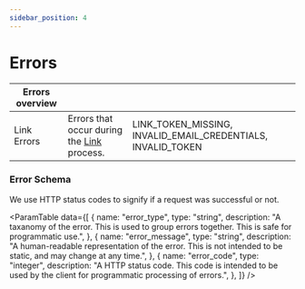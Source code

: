 ```yaml
---
sidebar_position: 4
---
```



# Errors

| Errors overview |                                                                               |                                                              |
| --------------- | ----------------------------------------------------------------------------- | ------------------------------------------------------------ |
| Link Errors     | Errors that occur during the [Link](/wearables/vital-link/link_flow) process. | LINK_TOKEN_MISSING, INVALID_EMAIL_CREDENTIALS, INVALID_TOKEN |

### Error Schema

We use HTTP status codes to signify if a request was successful or not.

<ParamTable
  data={[
    {
      name: "error_type",
      type: "string",
      description:
        "A taxanomy of the error. This is used to group errors together. This is safe for programmatic use.",
    },
    {
      name: "error_message",
      type: "string",
      description:
        "A human-readable representation of the error. This is not intended to be static, and may change at any time.",
    },
    {
      name: "error_code",
      type: "integer",
      description:
        "A HTTP status code. This code is intended to be used by the client for programmatic processing of errors.",
    },
  ]}
/>
